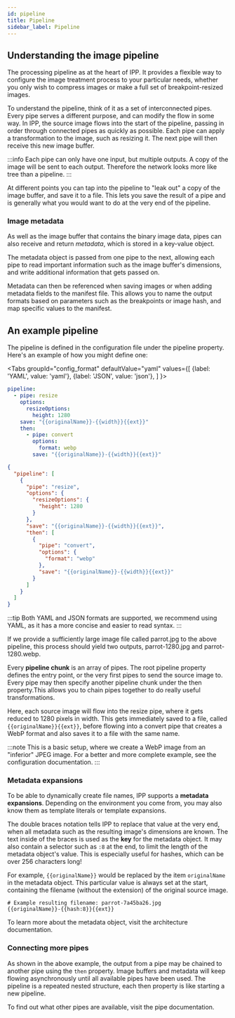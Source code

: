 ```yaml
---
id: pipeline
title: Pipeline
sidebar_label: Pipeline
---
```



## Understanding the image pipeline

The processing pipeline as at the heart of IPP. It provides a flexible way to configure the image treatment process to your particular needs, whether you only wish to compress images or make a full set of breakpoint-resized images.

To understand the pipeline, think of it as a set of interconnected pipes. Every pipe serves a different purpose, and can modify the flow in some way. In IPP, the source image flows into the start of the pipeline, passing in order through connected pipes as quickly as possible. Each pipe can apply a transformation to the image, such as resizing it. The next pipe will then receive this new image buffer.

:::info
Each pipe can only have one input, but multiple outputs. A copy of the image will be sent to each output. Therefore the network looks more like tree than a pipeline.
:::

At different points you can tap into the pipeline to "leak out" a copy of the image buffer, and save it to a file. This lets you save the result of a pipe and is generally what you would want to do at the very end of the pipeline.

### Image metadata

As well as the image buffer that contains the binary image data, pipes can also receive and return _metadata_, which is stored in a key-value object.

The metadata object is passed from one pipe to the next, allowing each pipe to read important information such as the image buffer's dimensions, and write additional information that gets passed on.

Metadata can then be referenced when saving images or when adding metadata fields to the manifest file. This allows you to name the output formats based on parameters such as the breakpoints or image hash, and map specific values to the manifest.

## An example pipeline

The pipeline is defined in the configuration file under the pipeline property. Here's an example of how you might define one:

<Tabs
  groupId="config_format"
  defaultValue="yaml"
  values={[
    {label: 'YAML', value: 'yaml'},
    {label: 'JSON', value: 'json'},
  ]
}>
<TabItem value="yaml">

```yaml title=".ipprc.yml"
pipeline:
  - pipe: resize
    options:
      resizeOptions:
        height: 1280
    save: "{{originalName}}-{{width}}{{ext}}"
    then:
      - pipe: convert
        options:
          format: webp
        save: "{{originalName}}-{{width}}{{ext}}"
```

</TabItem>
<TabItem value="json">

```json title=".ipprc.json"
{
  "pipeline": [
    {
      "pipe": "resize",
      "options": {
        "resizeOptions": {
          "height": 1280
        }
      },
      "save": "{{originalName}}-{{width}}{{ext}}",
      "then": [
        {
          "pipe": "convert",
          "options": {
            "format": "webp"
          },
          "save": "{{originalName}}-{{width}}{{ext}}"
        }
      ]
    }
  ]
}
```

</TabItem>
</Tabs>

:::tip
Both YAML and JSON formats are supported, we recommend using YAML, as it has a more concise and easier to read syntax.
:::

If we provide a sufficiently large image file called parrot.jpg to the above pipeline, this process should yield two outputs, parrot-1280.jpg and parrot-1280.webp.

Every **pipeline chunk** is an array of pipes. The root pipeline property defines the entry point, or the very first pipes to send the source image to. Every pipe may then specify another pipeline chunk under the then property.This allows you to chain pipes together to do really useful transformations.

Here, each source image will flow into the resize pipe, where it gets reduced to 1280 pixels in width. This gets immediately saved to a file, called `{{originalName}}{{ext}}`, before flowing into a convert pipe that creates a WebP format and also saves it to a file with the same name.

:::note
This is a basic setup, where we create a WebP image from an "inferior" JPEG image. For a better and more complete example, see the configuration documentation.
:::

### Metadata expansions

To be able to dynamically create file names, IPP supports a **metadata expansions**. Depending on the environment you come from, you may also know them as template literals or template expansions.

The double braces notation tells IPP to replace that value at the very end, when all metadata such as the resulting image's dimensions are known. The text inside of the braces is used as the **key** for the metadata object. It may also contain a selector such as `:8` at the end, to limit the length of the metadata object's value. This is especially useful for hashes, which can be over 256 characters long!

For example, `{{originalName}}` would be replaced by the item `originalName` in the metadata object. This particular value is always set at the start, containing the filename (without the extension) of the original source image.

```text title="Example save string"
# Example resulting filename: parrot-7a45ba26.jpg
{{originalName}}-{{hash:8}}{{ext}}
```

To learn more about the metadata object, visit the architecture documentation.

### Connecting more pipes

As shown in the above example, the output from a pipe may be chained to another pipe using the `then` property. Image buffers and metadata will keep flowing asynchronously until all available pipes have been used. The pipeline is a repeated nested structure, each then property is like starting a new pipeline.

To find out what other pipes are available, visit the pipe documentation.
